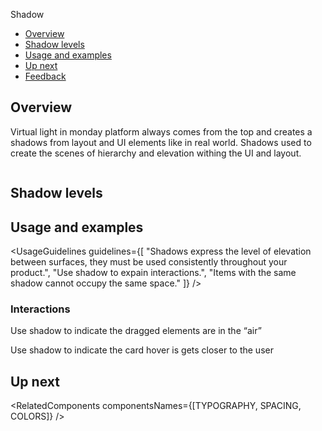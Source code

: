 
<Meta title="Foundations/Shadow" />

<ComponentNameDecorator withFoundationBackground>Shadow</ComponentNameDecorator>

- [Overview](#overview)
- [Shadow levels](#shadow-levels)
- [Usage and examples](#usage-and-examples)
- [Up next](#up-next)
- [Feedback](#feedback)

## Overview

Virtual light in monday platform always comes from the top and creates a shadows from layout and UI elements like in real world.
Shadows used to create the scenes of hierarchy and elevation withing the UI and layout.

<img src={shadowsSketch} className="monday-storybook-shadow_overview-image" alt="" />

## Shadow levels

<ShadowLevels />

## Usage and examples

<UsageGuidelines
  guidelines={[
    "Shadows express the level of elevation between surfaces, they must be used consistently throughout your product.",
    "Use shadow to expain interactions.",
    "Items with the same shadow cannot occupy the same space."
  ]}
/>

### Interactions

Use shadow to indicate the dragged elements are in the “air”

<DragShadowExample />

Use shadow to indicate the card hover is gets closer to the user

<CardShadowExample />

## Up next

<RelatedComponents componentsNames={[TYPOGRAPHY, SPACING, COLORS]} />
